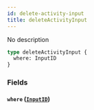```yaml
---
id: delete-activity-input
title: deleteActivityInput
---
```


No description

```graphql
type deleteActivityInput {
  where: InputID
}
```

### Fields

#### `where` ([`InputID`](/v1/inputs/input-id))
